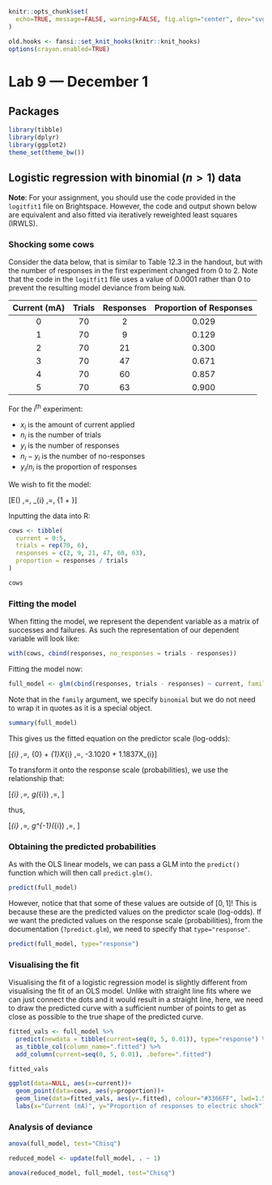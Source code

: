 ```r
knitr::opts_chunk$set(
  echo=TRUE, message=FALSE, warning=FALSE, fig.align="center", dev="svglite"
)

old.hooks <- fansi::set_knit_hooks(knitr::knit_hooks)
options(crayon.enabled=TRUE)
```

# Lab 9 &mdash; December 1

## Packages

```r
library(tibble)
library(dplyr)
library(ggplot2)
theme_set(theme_bw())
```


## Logistic regression with binomial ($n > 1$) data

**Note**: For your assignment, you should use the code provided in the `logitfit1` file on
Brightspace. However, the code and output shown below are equivalent and also fitted via
iteratively reweighted least squares (IRWLS).


### Shocking some cows

Consider the data below, that is similar to Table 12.3 in the handout, but with the number of
responses in the first experiment changed from 0 to 2. Note that the code in the `logitfit1` file
uses a value of 0.0001 rather than 0 to prevent the resulting model deviance from being `NaN`.

| Current (mA) | Trials | Responses | Proportion of Responses |
|:------------:|:------:|:---------:|:-----------------------:|
| 0            | 70     | 2         | 0.029                   |
| 1            | 70     | 9         | 0.129                   |
| 2            | 70     | 21        | 0.300                   |
| 3            | 70     | 47        | 0.671                   |
| 4            | 70     | 60        | 0.857                   |
| 5            | 70     | 63        | 0.900                   |

For the $i^{\text{th}}$ experiment:

- $x_{i}$ is the amount of current applied
- $n_{i}$ is the number of trials
- $y_{i}$ is the number of responses
- $n_{i} - y_{i}$ is the number of no-responses
- $y_{i} / n_{i}$ is the proportion of responses

We wish to fit the model:

\[E\left(\frac{y_{i}}{n_{i}}\right) \,=\, \theta_{i} \,=\, \frac{\exp{(\beta_{0} + \beta_{1}x)}}
{1 + \exp{(\beta_{0} + \beta_{1}x)}}\]

Inputting the data into R:

```r
cows <- tibble(
  current = 0:5,
  trials = rep(70, 6),
  responses = c(2, 9, 21, 47, 60, 63),
  proportion = responses / trials
)

cows
```


### Fitting the model

When fitting the model, we represent the dependent variable as a matrix of successes and failures.
As such the representation of our dependent variable will look like:

```r
with(cows, cbind(responses, no_responses = trials - responses))
```

Fitting the model now:

```r
full_model <- glm(cbind(responses, trials - responses) ~ current, family=binomial, data=cows)
```

Note that in the `family` argument, we specify `binomial` but we do not need to wrap it in quotes
as it is a special object.

```r
summary(full_model)
```

This gives us the fitted equation on the predictor scale (log-odds):

\[\widehat{\eta}_{i} \,=\, \widehat{\beta}_{0} + \widehat{\beta}_{1}X_{i} \,=\, -3.1020 + 1.1837X_{i}\]

To transform it onto the response scale (probabilities), we use the relationship that:

\[\widehat{\eta}_{i} \,=\, g(\widehat{\theta}_{i}) \,=\, \log{\left(\frac{\widehat{\theta}_{i}}{1 - \widehat{\theta}_{i}}\right)}\]

thus,

\[\widehat{\theta}_{i} \,=\, g^{-1}(\widehat{\eta}_{i}) \,=\, \frac{\exp{(\widehat{\eta}_{i})}}{1 + \exp{(\widehat{\eta}_{i})}}\]


### Obtaining the predicted probabilities

As with the OLS linear models, we can pass a GLM into the `predict()` function which will then
call `predict.glm()`.

```r
predict(full_model)
```

However, notice that that some of these values are outside of $[0,1]$! This is because these are
the predicted values on the predictor scale (log-odds). If we want the predicted values on the
response scale (probabilities), from the documentation (`?predict.glm`), we need to specify that
`type="response"`.

```r
predict(full_model, type="response")
```


### Visualising the fit

Visualising the fit of a logistic regression model is slightly different from visualising the
fit of an OLS model. Unlike with straight line fits where we can just connect the dots and it would
result in a straight line, here, we need to draw the predicted curve with a sufficient number of
points to get as close as possible to the true shape of the predicted curve.

```r
fitted_vals <- full_model %>%
  predict(newdata = tibble(current=seq(0, 5, 0.01)), type="response") %>%
  as_tibble_col(column_name=".fitted") %>%
  add_column(current=seq(0, 5, 0.01), .before=".fitted")

fitted_vals
```

```r
ggplot(data=NULL, aes(x=current))+
  geom_point(data=cows, aes(y=proportion))+
  geom_line(data=fitted_vals, aes(y=.fitted), colour="#3366FF", lwd=1.5, alpha=0.6)+
  labs(x="Current (mA)", y="Proportion of responses to electric shock")
```


### Analysis of deviance

```r
anova(full_model, test="Chisq")

reduced_model <- update(full_model, . ~ 1)

anova(reduced_model, full_model, test="Chisq")
```



